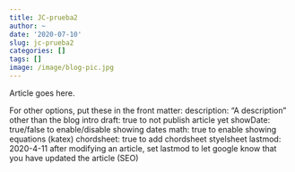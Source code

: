 ```yaml
---
title: JC-prueba2
author: ~
date: '2020-07-10'
slug: jc-prueba2
categories: []
tags: []
image: /image/blog-pic.jpg
---
```


Article goes here. 

For other options, put these in the front matter:
    description:            "A description" other than the blog intro
    draft: true             to not publish article yet
    showDate: true/false    to enable/disable showing dates
    math: true              to enable showing equations (katex)
    chordsheet: true        to add chordsheet styelsheet
    lastmod: 2020-4-11      after modifying an article, set lastmod to let google know
                            that you have updated the article (SEO)
